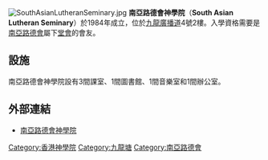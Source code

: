 [[File:SouthAsianLutheranSeminary.jpg|thumb]]
'''南亞路德會神學院'''（'''South Asian Lutheran Seminary'''）於1984年成立，位於[[九龍|九龍]][[廣播道|廣播道]]4號2樓。入學資格需要是[[南亞路德會|南亞路德會]]屬下[[堂會|堂會]]的會友。

==設施==
南亞路德會神學院設有3間課室、1間圖書館、1間音樂室和1間辦公室。

==外部連結==
* [https://web.archive.org/web/20070311223222/http://salem.church.org.hk/school-1.htm 南亞路德會神學院]
{{香港宗教研修院校}}

[[Category:香港神學院|Category:香港神學院]]
[[Category:九龍塘|Category:九龍塘]]
[[Category:南亞路德會|Category:南亞路德會]]